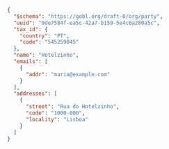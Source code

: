 ```json InvoiceXpress supplier example
  {
    "$schema": "https://gobl.org/draft-0/org/party",
    "uuid": "9de7584f-ea5c-42a7-b159-5e4c6a280a5c",
    "tax_id": {
      "country": "PT",
      "code": "545259045"
    },
    "name": "Hotelzinho",
    "emails": [
      {
        "addr": "maria@example.com"
      }
    ],
    "addresses": [
      {
        "street": "Rua do Hotelzinho",
        "code": "1000-000",
        "locality": "Lisboa"
      }
    ]
  }
```